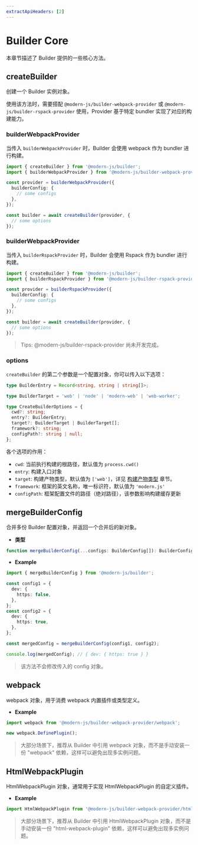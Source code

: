 ```yaml
---
extractApiHeaders: [2]
---
```


# Builder Core

本章节描述了 Builder 提供的一些核心方法。

## createBuilder

创建一个 Builder 实例对象。

使用该方法时，需要搭配 `@modern-js/builder-webpack-provider` 或 `@modern-js/builder-rspack-provider` 使用，Provider 基于特定 bundler 实现了对应的构建能力。

### builderWebpackProvider

当传入 `builderWebpackProvider` 时，Builder 会使用 webpack 作为 bundler 进行构建。

```ts
import { createBuilder } from '@modern-js/builder';
import { builderWebpackProvider } from '@modern-js/builder-webpack-provider';

const provider = builderWebpackProvider({
  builderConfig: {
    // some configs
  },
});

const builder = await createBuilder(provider, {
  // some options
});
```

### builderWebpackProvider

当传入 `builderRspackProvider` 时，Builder 会使用 Rspack 作为 bundler 进行构建。

```ts
import { createBuilder } from '@modern-js/builder';
import { builderRspackProvider } from '@modern-js/builder-rspack-provider';

const provider = builderRspackProvider({
  builderConfig: {
    // some configs
  },
});

const builder = await createBuilder(provider, {
  // some options
});
```

> Tips: @modern-js/builder-rspack-provider 尚未开发完成。

### options

`createBuilder` 的第二个参数是一个配置对象，你可以传入以下选项：

```ts
type BuilderEntry = Record<string, string | string[]>;

type BuilderTarget = 'web' | 'node' | 'modern-web' | 'web-worker';

type CreateBuilderOptions = {
  cwd?: string;
  entry?: BuilderEntry;
  target?: BuilderTarget | BuilderTarget[];
  framework?: string;
  configPath?: string | null;
};
```

各个选项的作用：

- `cwd`: 当前执行构建的根路径，默认值为 `process.cwd()`
- `entry`: 构建入口对象
- `target`: 构建产物类型，默认值为 `['web']`，详见 [构建产物类型](/guide/basic/build-target.html) 章节。
- `framework`: 框架的英文名称，唯一标识符，默认值为 `'modern.js'`
- `configPath`: 框架配置文件的路径（绝对路径），该参数影响构建缓存更新

## mergeBuilderConfig

合并多份 Builder 配置对象，并返回一个合并后的新对象。

- **类型**

```ts
function mergeBuilderConfig(...configs: BuilderConfig[]): BuilderConfig;
```

- **Example**

```ts
import { mergeBuilderConfig } from '@modern-js/builder';

const config1 = {
  dev: {
    https: false,
  },
};
const config2 = {
  dev: {
    https: true,
  },
};

const mergedConfig = mergeBuilderConfig(config1, config2);

console.log(mergedConfig); // { dev: { https: true } }
```

> 该方法不会修改传入的 config 对象。

## webpack

webpack 对象，用于消费 webpack 内置插件或类型定义。

- **Example**

```ts
import webpack from '@modern-js/builder-webpack-provider/webpack';

new webpack.DefinePlugin();
```

> 大部分场景下，推荐从 Builder 中引用 webpack 对象，而不是手动安装一份 "webpack" 依赖，这样可以避免出现多实例问题。

## HtmlWebpackPlugin

HtmlWebpackPlugin 对象，通常用于实现 HtmlWebpackPlugin 的自定义插件。

- **Example**

```ts
import HtmlWebpackPlugin from '@modern-js/builder-webpack-provider/html-webpack-plugin';
```

> 大部分场景下，推荐从 Builder 中引用 HtmlWebpackPlugin 对象，而不是手动安装一份 "html-webpack-plugin" 依赖，这样可以避免出现多实例问题。
